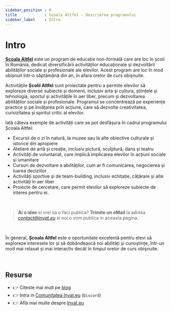 ```yaml
---
sidebar_position : 0
title            : Scoala Altfel - Descrierea programului
sidebar_label    : Intro
---
```


# Intro

**[Școala Altfel](/scoala-altfel)** este un program de educație non-formală care are loc în școli în România, dedicat diversificării activităților educaționale și dezvoltării abilităților sociale și profesionale ale elevilor. 
Acest program are loc în mod obișnuit într-o săptămână din an, în afara orelor de curs obișnuite.

Activitățile **Școlii Altfel** sunt proiectate pentru a permite elevilor să exploreze diverse subiecte și domenii, inclusiv arta și cultura, științele și tehnologia, 
sportul și activitățile în aer liber, precum și dezvoltarea abilităților sociale și profesionale.
Programul se concentrează pe experiențe practice și pe învățarea prin acțiune, care să dezvolte creativitatea, curiozitatea și spiritul critic al elevilor.

Iată câteva exemple de activități care se pot desfășura în cadrul programului Școala Altfel:

- Excursii de o zi în natură, la muzee sau la alte obiective culturale și istorice din apropiere
- Ateliere de artă și creație, inclusiv pictură, sculptură, dans și teatru
- Activități de voluntariat, care implică implicarea elevilor în acțiuni sociale și umanitare
- Cursuri de dezvoltare a abilităților, cum ar fi comunicarea, negocierea și luarea deciziilor
- Activități sportive și de team-building, inclusiv echitație, cățărare și alte activități în aer liber
- Proiecte de cercetare, care permit elevilor să exploreze subiecte de interes pentru ei.

<br />

> **Ai o idee** si vrei sa o faci publica? **Trimite un eMail** la adresa *contact@invat.eu* si noi o vom publica in aceasta pagina.

<br />

În general, **Școala Altfel** este o oportunitate excelentă pentru elevi să exploreze interesele lor și să dobândească noi abilități și cunoștințe, 
într-un mod mai relaxat și mai interactiv decât în timpul orelor de curs obișnuite.

<br />

## Resurse

- 👉 Citeste mai mult pe [blog](https://www.blog.invat.eu/)
- 👉 Intra in [Comunitatea Invat.eu](https://discord.gg/3qmQKAHKS2) (`Discord`)  
- 👉 Afla mai multe despre [Invat.eu](/) 

